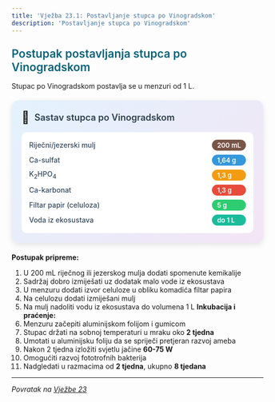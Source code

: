 ```yaml
---
title: 'Vježba 23.1: Postavljanje stupca po Vinogradskom'
description: 'Postavljanje stupca po Vinogradskom'
---
```


<h3 style="color: #096279; font-size: 1.4rem; font-weight: 600; margin: 1.5rem 0 1rem 0;">Postupak postavljanja stupca po Vinogradskom</h3>

Stupac po Vinogradskom postavlja se u menzuri od 1 L.

<div style="max-width: 520px; background: linear-gradient(135deg, #e3f2fd 0%, #f3e5f5 100%); border-radius: 15px; padding: 20px; box-shadow: 0 4px 12px rgba(0,0,0,0.1); margin: 20px auto;">
  <div style="display: flex; align-items: center; margin-bottom: 15px;">
    <span style="font-size: 24px; margin-right: 10px;">🧪</span>
    <h3 style="margin: 0; color: #2c3e50; font-weight: 600; font-size: 18px;">Sastav stupca po Vinogradskom</h3>
  </div>
  <div style="background: white; border-radius: 10px; padding: 15px;">
    <div style="display: grid; grid-template-columns: minmax(0, 1fr) auto; gap: 8px 15px; align-items: center;">
      <span style="font-weight: 500; color: #34495e; font-size: 14px;">Riječni/jezerski mulj</span>
      <span style="background: #795548; color: white; padding: 3px 10px; border-radius: 15px; font-size: 13px; font-weight: 600;">200 mL</span>
      <span style="font-weight: 500; color: #34495e; font-size: 14px;">Ca-sulfat</span>
      <span style="background: #3498db; color: white; padding: 3px 10px; border-radius: 15px; font-size: 13px; font-weight: 600;">1,64 g</span>
      <span style="font-weight: 500; color: #34495e; font-size: 14px;">K<sub>2</sub>HPO<sub>4</sub></span>
      <span style="background: #f39c12; color: white; padding: 3px 10px; border-radius: 15px; font-size: 13px; font-weight: 600;">1,3 g</span>
      <span style="font-weight: 500; color: #34495e; font-size: 14px;">Ca-karbonat</span>
      <span style="background: #e74c3c; color: white; padding: 3px 10px; border-radius: 15px; font-size: 13px; font-weight: 600;">1,3 g</span>
      <span style="font-weight: 500; color: #34495e; font-size: 14px;">Filtar papir (celuloza)</span>
      <span style="background: #2ecc71; color: white; padding: 3px 10px; border-radius: 15px; font-size: 13px; font-weight: 600;">5 g</span>
      <span style="font-weight: 500; color: #34495e; font-size: 14px;">Voda iz ekosustava</span>
      <span style="background: #1abc9c; color: white; padding: 3px 10px; border-radius: 15px; font-size: 13px; font-weight: 600;">do 1 L</span>
    </div>
  </div>
</div>

**Postupak pripreme:**
1. U 200 mL riječnog ili jezerskog mulja dodati spomenute kemikalije
2. Sadržaj dobro izmiješati uz dodatak malo vode iz ekosustava
3. U menzuru dodati izvor celuloze u obliku komadića filtar papira
4. Na celulozu dodati izmiješani mulj
5. Na mulj nadoliti vodu iz ekosustava do volumena 1 L 
**Inkubacija i praćenje:**
1. Menzuru začepiti aluminijskom folijom i gumicom
2. Stupac držati na sobnoj temperaturi u mraku oko **2 tjedna**
3. Umotati u aluminijsku foliju da se spriječi pretjeran razvoj ameba
4. Nakon 2 tjedna izložiti svjetlu jačine **60-75 W**
5. Omogućiti razvoj fototrofnih bakterija
6. Nadgledati u razmacima od **2 tjedna**, ukupno **8 tjedana**

---

*Povratak na [Vježbe 23](/poglavlje-23/vjezba-23)*


